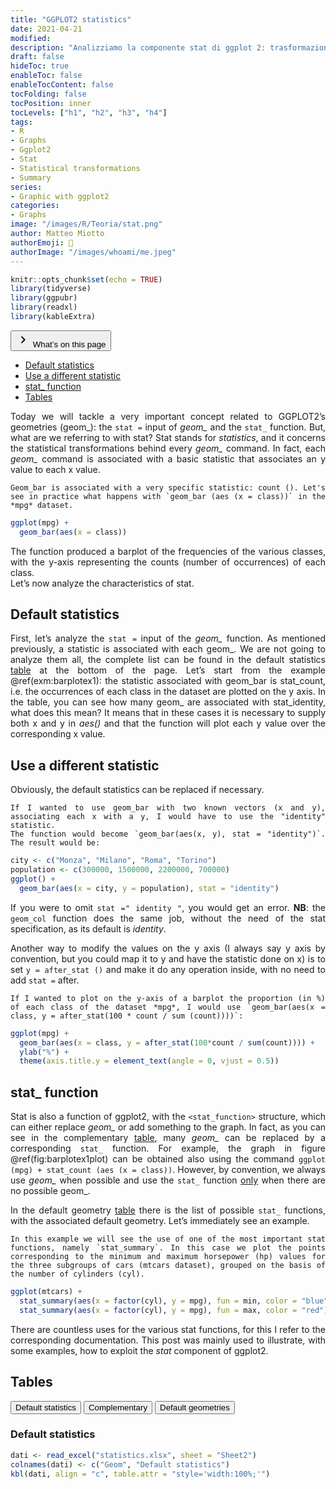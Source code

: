 ```yaml
---
title: "GGPLOT2 statistics"
date: 2021-04-21
modified:
description: "Analizziamo la componente stat di ggplot 2: trasformazioni statistiche dei dati"
draft: false
hideToc: true
enableToc: false
enableTocContent: false
tocFolding: false
tocPosition: inner
tocLevels: ["h1", "h2", "h3", "h4"]
tags:
- R
- Graphs
- Ggplot2
- Stat
- Statistical transformations
- Summary
series:
- Graphic with ggplot2
categories:
- Graphs
image: "/images/R/Teoria/stat.png"
author: Matteo Miotto
authorEmoji: 🤖
authorImage: "/images/whoami/me.jpeg"
---
```


```r
knitr::opts_chunk$set(echo = TRUE)
library(tidyverse)
library(ggpubr)
library(readxl)
library(kableExtra)
```

<div class="expand">
<button type="button" class="expand__button" aria-label="Expand Button"> [ ]{.expand-icon .expand-icon__right}<svg xmlns="http://www.w3.org/2000/svg" width="24" height="24" viewBox="0 0 24 24" class="expand-icon__down"><path fill="currentColor" d="M9.29 15.88L13.17 12 9.29 8.12c-.39-.39-.39-1.02 0-1.41.39-.39 1.02-.39 1.41 0l4.59 4.59c.39.39.39 1.02 0 1.41L10.7 17.3c-.39.39-1.02.39-1.41 0-.38-.39-.39-1.03 0-1.42z"></path></svg> What's on this page </button>
<div class="expand__content expand__content--toc" style="max-height: 381px;">
<ul>
<li>
<a href="#default-statistics">Default statistics</a>
</li>
<li>
<a href="#use-a-different-statistic">Use a different statistic</a>
</li>
<li>
<a href="#stat_-function">stat_ function</a>
</li>
<li>
<a href="#tables">Tables</a>
</li>
</ul>
</div>
</div>
::: {style="text-align: justify;"}

Today we will tackle a very important concept related to GGPLOT2's geometries (geom_): the `stat =` input of *geom_* and the `stat_` function.
But, what are we referring to with stat? Stat stands for *statistics*, and it concerns the statistical transformations behind every *geom_* command. In fact, each *geom_* command is associated with a basic statistic that associates an y value to each x value.

```example
Geom_bar is associated with a very specific statistic: count (). Let's see in practice what happens with `geom_bar (aes (x = class))` in the *mpg* dataset.
```
```r
ggplot(mpg) +
  geom_bar(aes(x = class))
```
The function produced a barplot of the frequencies of the various classes, with the y-axis representing the counts (number of occurrences) of each class.  
Let's now analyze the characteristics of stat.

## Default statistics

First, let's analyze the `stat =` input of the *geom_* function.
As mentioned previously, a statistic is associated with each geom_. We are not going to analyze them all, the complete list can be found in the default statistics [table](#tables) at the bottom of the page.
Let's start from the example \@ref(exm:barplotex1): the statistic associated with geom_bar is stat_count, i.e. the occurrences of each class in the dataset are plotted on the y axis.
In the table, you can see how many geom_ are associated with stat_identity, what does this mean? It means that in these cases it is necessary to supply both x and y in *aes()* and that the function will plot each y value over the corresponding x value.

## Use a different statistic

Obviously, the default statistics can be replaced if necessary.
<br>
```example
If I wanted to use geom_bar with two known vectors (x and y), associating each x with a y, I would have to use the "identity" statistic.
The function would become `geom_bar(aes(x, y), stat = "identity")`. The result would be:
```
```r
city <- c("Monza", "Milano", "Roma", "Torino")
population <- c(300000, 1500000, 2200000, 700000)
ggplot() +
  geom_bar(aes(x = city, y = population), stat = "identity")
```
If you were to omit `stat =" identity "`, you would get an error.
**NB**: the `geom_col` function does the same job, without the need of the stat specification, as its default is *identity*.

Another way to modify the values on the y axis (I always say y axis by convention, but you could map it to y and have the statistic done on x) is to set `y = after_stat ()` and make it do any operation inside, with no need to add `stat =` after.
```example
If I wanted to plot on the y-axis of a barplot the proportion (in %) of each class of the dataset *mpg*, I would use `geom_bar(aes(x = class, y = after_stat(100 * count / sum (count))))`:
```
```r
ggplot(mpg) +
  geom_bar(aes(x = class, y = after_stat(100*count / sum(count)))) +
  ylab("%") +
  theme(axis.title.y = element_text(angle = 0, vjust = 0.5))
```

## stat_ function

Stat is also a function of ggplot2, with the `<stat_function>` structure, which can either replace *geom_* or add something to the graph.
In fact, as you can see in the complementary [table](#tables), many *geom_* can be replaced by a corresponding `stat_` function.
For example, the graph in figure \@ref(fig:barplotex1plot) can be obtained also using the command `ggplot (mpg) + stat_count (aes (x = class))`. However, by convention, we always use *geom_* when possible and use the `stat_` function <u>only</u> when there are no possible geom_.

In the default geometry [table](#tables) there is the list of possible `stat_` functions, with the associated default geometry.
Let's immediately see an example.

```example
In this example we will see the use of one of the most important stat functions, namely `stat_summary`. In this case we plot the points corresponding to the minimum and maximum horsepower (hp) values for the three subgroups of cars (mtcars dataset), grouped on the basis of the number of cylinders (cyl).
```
```r
ggplot(mtcars) +
  stat_summary(aes(x = factor(cyl), y = mpg), fun = min, color = "blue") +
  stat_summary(aes(x = factor(cyl), y = mpg), fun = max, color = "red") 
```

There are countless uses for the various stat functions, for this I refer to the corresponding documentation. This post was mainly used to illustrate, with some examples, how to exploit the *stat* component of ggplot2.

## Tables

<div id="0fa06ef53ae6dc58" class="tab">
  <div class="tab__links">
  <button class="tab__link active" aria-label="Tab link" id="681fec6f465f1c34">Default statistics</button>
  <button class="tab__link" aria-label="Tab link" id="856df9eb3ec9f916">Complementary</button>
  <button class="tab__link" aria-label="Tab link" id="723d4595fc2e2181">Default geometries</button>
  </div>

<div id="681fec6f465f1c34" class="tab__content" style="display: block;">
  <h3 id="def_stat">Default statistics<span class="anchor hide" style="position: relative;"><span style="position: absolute; top: 50%; left: 0.75rem; transform: translateY(-50%); right: -2rem;">
</path></svg></span></span></h3>
```r
dati <- read_excel("statistics.xlsx", sheet = "Sheet2")
colnames(dati) <- c("Geom", "Default statistics")
kbl(dati, align = "c", table.attr = "style='width:100%;'")
```
</div>
  
<div id="856df9eb3ec9f916" class="tab__content active" style="display: none;">
  <h3 id="complementari">Complementary<span class="anchor hide" style="position: relative;"><span style="position: absolute; top: 50%; left: 0.75rem; transform: translateY(-50%); right: -2rem;">
</span></span></h3>

```r
dati <- read_excel("statistics.xlsx", sheet = "Sheet1")
colnames(dati) <- c("Geom", "Stat")
kbl(dati, align = "c", table.attr = "style='width:100%;'")
```
</div>
  
<div id="723d4595fc2e2181" class="tab__content" style="display: none;">
  <h3 id="def_geom">Default geometries<span class="anchor hide" style="position: relative;"><span style="position: absolute; top: 50%; left: 0.75rem; transform: translateY(-50%); right: -2rem;">
</path></svg></span></span></h3>
```r
dati <- read_excel("statistics.xlsx", sheet = "Sheet3")
colnames(dati) <- c("Stat", "Default geometries")
kbl(dati, align = "c", table.attr = "style='width:100%;'")
```
</div>

</div>



:::
